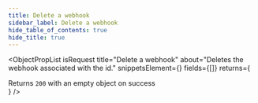 ```yaml
---
title: Delete a webhook
sidebar_label: Delete a webhook
hide_table_of_contents: true
hide_title: true
---
```



<ObjectPropList
  isRequest
  title="Delete a webhook"
  about="Deletes the webhook associated with the id."
  snippetsElement={<WebhooksDelete />}
  fields={[]}
  returns={<div>Returns <code>200</code> with an empty object on success</div>}
/>
